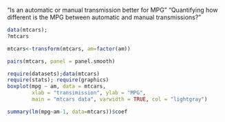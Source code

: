 

“Is an automatic or manual transmission better for MPG”
“Quantifying how different is the MPG between automatic and manual transmissions?”

```r
data(mtcars);
?mtcars

mtcars<-transform(mtcars, am=factor(am))

pairs(mtcars, panel = panel.smooth)

require(datasets);data(mtcars)
require(stats); require(graphics)
boxplot(mpg ~ am, data = mtcars,
        xlab = "transimission", ylab = "MPG",
        main = "mtcars data", varwidth = TRUE, col = "lightgray")

summary(lm(mpg~am-1, data=mtcars))$coef
```